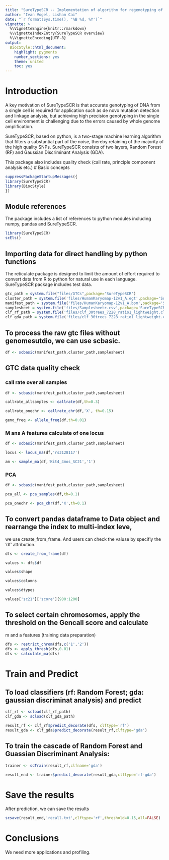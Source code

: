 ```yaml
---
title: "SureTypeSCR -- Implementation of algorithm for regenotyping of single cell data."
author: "Ivan Vogel, Lishan Cai"
date: "`r format(Sys.time(), '%B %d, %Y')`"
vignette: >
  %\VignetteEngine{knitr::rmarkdown}
  %\VignetteIndexEntry{SureTypeSCR overview}
  %\VignetteEncoding{UTF-8}
output:
  BiocStyle::html_document:
    highlight: pygments
    number_sections: yes
    theme: united
    toc: yes
---
```


# Introduction

A key motivation of SureTypeSCR is that accurate genotyping of DNA from a single cell is required for application such as de novo mutation detection and linkage analysis, but achieving high precision genotyping in the single cell environment is challenging due to the errors caused by whole genome amplification. 

SureTypeSCR, based on python, is a two-stage machine learning algorithm that filters a substantial part of the noise, thereby retaining of the majority of
the high quality SNPs. SureTypeSCR consists of two layers, Random Forest (RF) and Gaussian Discriminant Analysis (GDA).

This package also includes quality check (call rate, principle component analysis etc.)
# Basic concepts

```r
suppressPackageStartupMessages({
library(SureTypeSCR)
library(BiocStyle)
})
```

## Module references

The package includes a list of references to python
modules including numpy, pandas and SureTypeSCR.

```r
library(SureTypeSCR)
scEls()
```



## Importing data for direct handling by python functions

The reticulate package is designed to limit the amount
of effort required to convert data from R to python
for natural use in each language. SureTypeSCR package includes test data.

```r
gtc_path = system.file("files/GTCs",package='SureTypeSCR')
cluster_path = system.file('files/HumanKaryomap-12v1_A.egt',package='SureTypeSCR')
manifest_path = system.file('files/HumanKaryomap-12v1_A.bpm',package='SureTypeSCR')
samplesheet = system.file('files/Samplesheetr.csv',package='SureTypeSCR')
clf_rf_path = system.file('files/clf_30trees_7228_ratio1_lightweight.clf',package='SureTypeSCR')
clf_gda_path = system.file('files/clf_30trees_7228_ratio1_lightweight.clf',package='SureTypeSCR')
```

## To process the raw gtc files without genomesutdio, we can use scbasic.

```r
df <- scbasic(manifest_path,cluster_path,samplesheet)

```

## GTC data quality check
### call rate over all samples

```r
df <- scbasic(manifest_path,cluster_path,samplesheet)

callrate_allsamples <- callrate(df,th=0.3)

callrate_onechr <- callrate_chr(df,'X', th=0.15)

geno_freq <- allele_freq(df,th=0.01)

```

### M ans A features calculate of one locus

```r
df <- scbasic(manifest_path,cluster_path,samplesheet)

locus <- locus_ma(df,'rs3128117')

am <- sample_ma(df,'Kit4_4mos_SC21','1')

```



### PCA

```r

df <- scbasic(manifest_path,cluster_path,samplesheet)

pca_all <- pca_samples(df,th=0.1)

pca_onechr <- pca_chr(df,'X',th=0.1)
```


## To convert pandas dataframe to Data object and rearrange the index to multi-index leve,
we use create_from_frame. And users can check the valuse by specifiy the 'df' attribution.
```r
dfs <- create_from_frame(df)

values <- dfs$df

values$shape

values$columns

values$dtypes

values['sc21']['score'][900:1200]


```

## To select certain chromosomes, apply the threshold on the Gencall score and calculate
m and a features (training data preparation)

```r
dfs <- restrict_chrom(dfs,c('1','2'))
dfs <- apply_thresh(dfs,0.01)
dfs <- calculate_ma(dfs) 

```

# Train and Predict

## To load classifiers (rf: Random Forest; gda: gaussian discriminat analysis) and predict

```r
clf_rf <- scload(clf_rf_path)
clf_gda <- scload(clf_gda_path)

result_rf <- clf_rf$predict_decorate(dfs, clftype='rf')
result_gda <- clf_gda$predict_decorate(result_rf,clftype='gda')

```

## To train the cascade of Random Forest and Guassian Discriminant Analysis:

```r
trainer <- scTrain(result_rf,clfname='gda')

result_end <- trainer$predict_decorate(result_gda,clftype='rf-gda') 

```


# Save the results

After prediction, we can save the results
```r


scsave(result_end,'recall.txt',clftype='rf',threshold=0.15,all=FALSE)
```





# Conclusions

We need more applications and profiling.
